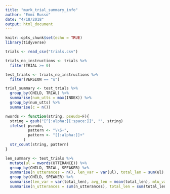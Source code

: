 ```yaml
---
title: "murk_trial_summary_info"
author: "Emmi Russo"
date: "4/18/2018"
output: html_document
---
```


```r
knitr::opts_chunk$set(echo = TRUE)
library(tidyverse)
```

```r

trials <- read_csv("trials.csv")

trials_no_instructions <- trials %>%
  filter(TRIAL >= 0)

test_trials <- trials_no_instructions %>%
  filter(VERSION == "u")

trial_summary <- test_trials %>%
  group_by(CHILD, TRIAL) %>%
  summarise(num_utts = max(INDEX)) %>%
  group_by(num_utts) %>%
  summarise(c = n())

nwords <- function(string, pseudo=F){
  string = gsub("[^[:alpha:][:space:]]", "", string)
  ifelse( pseudo, 
          pattern <- "\\S+", 
          pattern <- "[[:alpha:]]+" 
        )
  str_count(string, pattern)
}

len_summary <- test_trials %>%
  mutate(ul = nwords(UTTERANCE)) %>%
  group_by(CHILD, TRIAL, SPEAKER) %>%
  summarise(n_utterances = n(), len_var = var(ul), total_len = sum(ul), mlu = total_len/n_utterances) %>%
  group_by(CHILD, SPEAKER) %>%
  summarise(len_var = var(total_len), avg_len = mean(total_len), mlu_var = var(mlu), avg_mlu = mean(mlu))
  summarise(n_utterances = sum(n_utterances), total_len = sum(total_len), mlu = mean(mlu), mlu_manual = total_len/n_utterances)
```
